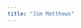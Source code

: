 ```yaml
---
title: "Jim Matthews"
---
```


<div class="random-photo">
<script src="randomPhoto.js"></script>
</div>
